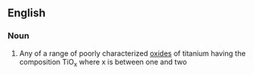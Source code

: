 ==English==

===Noun===
{{en-noun|head=[[titanium]] [[suboxide]]}}

#{{inorganic compound}} Any of a range of poorly characterized [[oxide]]s of titanium having the composition TiO<sub>x</sub> where x is between one and two